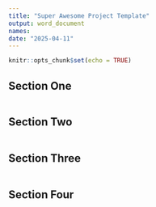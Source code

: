 ```yaml
---
title: "Super Awesome Project Template"
output: word_document
names: 
date: "2025-04-11"
---
```


```r
knitr::opts_chunk$set(echo = TRUE)
```

## Section One

```r

```

## Section Two

```r

```

## Section Three

```r

```

## Section Four

```r

```
